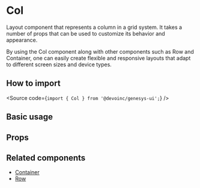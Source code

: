 

<Meta of={Stories} />

# Col

Layout component that represents a column in a grid system.
It takes a number of props that can be used to customize its behavior and
appearance.

By using the Col component along with other components such as Row and
Container, one can easily create flexible and responsive layouts that adapt to
different screen sizes and device types.

## How to import

<Source code={`import { Col } from '@devoinc/genesys-ui';`} />

## Basic usage

<Canvas of={Stories.Playground} />

## Props

<ArgTypes of={Stories} />

## Related components

- [Container](?path=/docs/components-layout-fluid-container--overview)
- [Row](?path=/docs/components-layout-fluid-row--overview)
